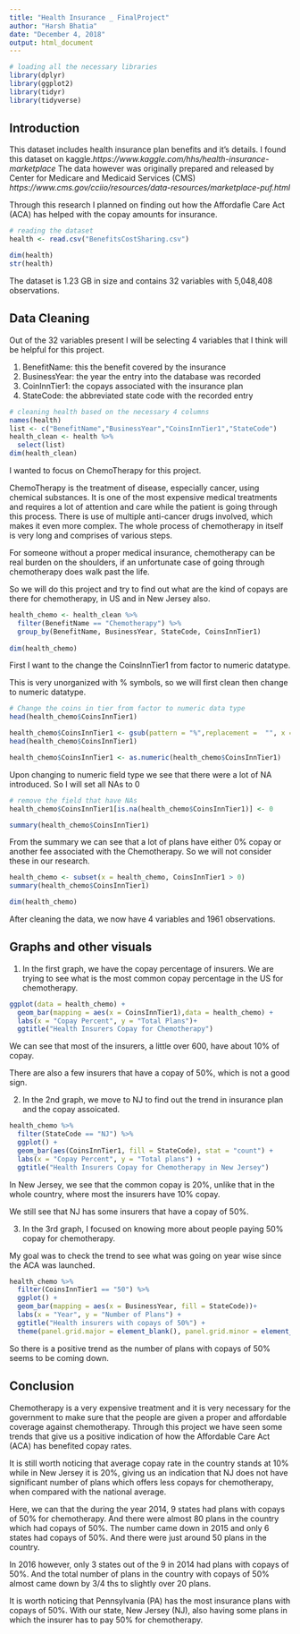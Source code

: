 ---
title: "Health Insurance _ FinalProject"
author: "Harsh Bhatia"
date: "December 4, 2018"
output: html_document
---

```{r setup, include=FALSE}
# loading all the necessary libraries
library(dplyr)
library(ggplot2)
library(tidyr)
library(tidyverse)

```
## Introduction
This dataset includes health insurance plan benefits and it's details. I found this dataset on kaggle.*https://www.kaggle.com/hhs/health-insurance-marketplace*
The data however was originally prepared and released by Center for Medicare and Medicaid Services (CMS) *https://www.cms.gov/cciio/resources/data-resources/marketplace-puf.html* 

Through this research I planned on finding out how the Affordafle Care Act (ACA) has helped with the copay amounts for insurance.


```{r}
# reading the dataset
health <- read.csv("BenefitsCostSharing.csv")

dim(health)
str(health)

```
The dataset is 1.23 GB in size and contains 32 variables with 5,048,408 observations.


## Data Cleaning

Out of the 32 variables present I will be selecting 4 variables that I think will be helpful for this project.

1. BenefitName: this the benefit covered by the insurance 
2. BusinessYear: the year the entry into the database was recorded
3. CoinInnTier1: the copays associated with the insurance plan
4. StateCode: the abbreviated state code with the recorded entry

```{r}
# cleaning health based on the necessary 4 columns
names(health)
list <- c("BenefitName","BusinessYear","CoinsInnTier1","StateCode")
health_clean <- health %>%
  select(list)
dim(health_clean)
```

I wanted to focus on ChemoTherapy for this project.

ChemoTherapy is the treatment of disease, especially cancer, using chemical substances. It is one of the most expensive medical treatments and requires a lot of attention and care while the patient is going through this process. There is use of multiple anti-cancer drugs involved, which makes it even more complex. The whole process of chemotherapy in itself is very long and comprises of various steps. 

For someone without a proper medical insurance, chemotherapy can be real burden on the shoulders, if an unfortunate case of going through chemotherapy does walk past the life.

So we will do this project and try to find out what are the kind of copays are there for chemotherapy, in US and in New Jersey also. 

```{r}

health_chemo <- health_clean %>% 
  filter(BenefitName == "Chemotherapy") %>%
  group_by(BenefitName, BusinessYear, StateCode, CoinsInnTier1)
  
dim(health_chemo)
```

First I want to the change the CoinsInnTier1 from factor to numeric datatype. 

This is very unorganized with % symbols, so we will first clean then change to numeric datatype.

```{r}
# Change the coins in tier from factor to numeric data type
head(health_chemo$CoinsInnTier1)

health_chemo$CoinsInnTier1 <- gsub(pattern = "%",replacement =  "", x = health_chemo$CoinsInnTier1)
head(health_chemo$CoinsInnTier1)

health_chemo$CoinsInnTier1 <- as.numeric(health_chemo$CoinsInnTier1)


```

Upon changing to numeric field type we see that there were a lot of NA introduced.
So I will set all NAs to 0

```{r}
# remove the field that have NAs
health_chemo$CoinsInnTier1[is.na(health_chemo$CoinsInnTier1)] <- 0

summary(health_chemo$CoinsInnTier1)
```

From the summary we can see that a lot of plans have either 0% copay or another fee associated with the Chemotherapy. So we will not consider these in our research.

```{r}
health_chemo <- subset(x = health_chemo, CoinsInnTier1 > 0)
summary(health_chemo$CoinsInnTier1)
```


```{r}
dim(health_chemo)
```

After cleaning the data, we now have 4 variables and 1961 observations. 


## Graphs and other visuals


1. In the first graph, we have the copay percentage of insurers. We are trying to see what is the most common copay percentage in the US for chemotherapy.

```{r}
ggplot(data = health_chemo) +
  geom_bar(mapping = aes(x = CoinsInnTier1),data = health_chemo) +
  labs(x = "Copay Percent", y = "Total Plans")+
  ggtitle("Health Insurers Copay for Chemotherapy")
```

We can see that most of the insurers, a little over 600, have about 10% of copay.

There are also a few insurers that have a copay of 50%, which is not a good sign.


2. In the 2nd graph, we move to NJ to find out the trend in insurance plan and the copay assoicated. 
```{r}
health_chemo %>%
  filter(StateCode == "NJ") %>%
  ggplot() +
  geom_bar(aes(CoinsInnTier1, fill = StateCode), stat = "count") +
  labs(x = "Copay Percent", y = "Total plans") +
  ggtitle("Health Insurers Copay for Chemotherapy in New Jersey")
```

In New Jersey, we see that the common copay is 20%, unlike that in the whole country, where most the insurers have 10% copay.

We still see that NJ has some insurers that have a copay of 50%.


3. In the 3rd graph, I focused on knowing more about people paying 50% copay for chemotherapy. 

My goal was to check the trend to see what was going on year wise since the ACA was launched.
```{r}
health_chemo %>%
  filter(CoinsInnTier1 == "50") %>%
  ggplot() +
  geom_bar(mapping = aes(x = BusinessYear, fill = StateCode))+
  labs(x = "Year", y = "Number of Plans") +
  ggtitle("Health insurers with copays of 50%") +
  theme(panel.grid.major = element_blank(), panel.grid.minor = element_blank())
```

So there is a positive trend as the number of plans with copays of 50% seems to be coming down. 


## Conclusion

Chemotherapy is a very expensive treatment and it is very necessary for the government to make sure that the people are given a proper and affordable coverage against chemotherapy. 
Through this project we have seen some trends that give us a positive indication of how the Affordable Care Act (ACA) has benefited copay rates. 

It is still worth noticing that average copay rate in the country stands at 10% while in New Jersey it is 20%, giving us an indication that NJ does not have significant number of plans which offers less copays for chemotherapy, when compared with the national average.

Here, we can that the during the year 2014, 9 states had plans with copays of 50% for chemotherapy. And there were almost 80 plans in the country which had copays of 50%. 
The number came down in 2015 and only 6 states had copays of 50%. And there were just around 50 plans in the country. 

In 2016 however, only 3 states out of the 9 in 2014 had plans with copays of 50%. And the total number of plans in the country with copays of 50% almost came down by 3/4 ths to slightly over 20 plans.

It is worth noticing that Pennsylvania (PA) has the most insurance plans with copays of 50%. With our state, New Jersey (NJ), also having some plans in which the insurer has to pay 50% for chemotherapy. 